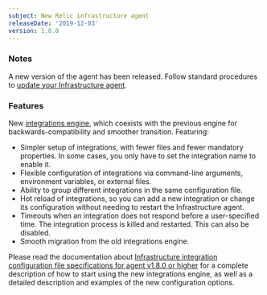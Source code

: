 ```yaml
---
subject: New Relic infrastructure agent
releaseDate: '2019-12-03'
version: 1.8.0
---
```


### Notes

A new version of the agent has been released. Follow standard procedures to [update your Infrastructure agent](/docs/infrastructure/new-relic-infrastructure/installation/update-infrastructure-agent).

### Features

New [integrations engine](https://docs.newrelic.com/docs/integrations/integrations-sdk/file-specifications/integration-configuration-file-specifications-agent-v180), which coexists with the previous engine for backwards-compatibility and smoother transition. Featuring:

* Simpler setup of integrations, with fewer files and fewer mandatory properties. In some cases, you only have to set the integration name to enable it.
* Flexible configuration of integrations via command-line arguments, environment variables, or external files.
* Ability to group different integrations in the same configuration file.
* Hot reload of integrations, so you can add a new integration or change its configuration without needing to restart the Infrastructure agent.
* Timeouts when an integration does not respond before a user-specified time. The integration process is killed and restarted. This can also be disabled.
* Smooth migration from the old integrations engine.

Please read the documentation about [Infrastructure integration configuration file specifications for agent v1.8.0 or higher](https://docs.newrelic.com/docs/integrations/integrations-sdk/file-specifications/integration-configuration-file-specifications-agent-v180) for a complete description of how to start using the new integrations engine, as well as a detailed description and examples of the new configuration options.
